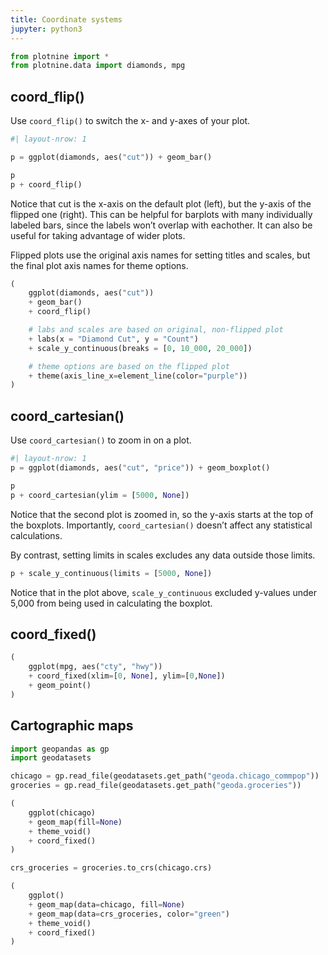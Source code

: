 ```yaml
---
title: Coordinate systems
jupyter: python3
---
```


```python
from plotnine import *
from plotnine.data import diamonds, mpg
```

## coord_flip()

Use `coord_flip()` to switch the x- and y-axes of your plot.

```python
#| layout-nrow: 1

p = ggplot(diamonds, aes("cut")) + geom_bar()

p
p + coord_flip()
```

Notice that cut is the x-axis on the default plot (left), but the y-axis of the flipped one (right). This can be helpful for barplots with many individually labeled bars, since the labels won't overlap with eachother. It can also be useful for taking advantage of wider plots.

Flipped plots use the original axis names for setting titles and scales, but the final plot axis names for theme options.

```python
(
    ggplot(diamonds, aes("cut"))
    + geom_bar()
    + coord_flip()

    # labs and scales are based on original, non-flipped plot
    + labs(x = "Diamond Cut", y = "Count")
    + scale_y_continuous(breaks = [0, 10_000, 20_000])

    # theme options are based on the flipped plot
    + theme(axis_line_x=element_line(color="purple"))
)

```



## coord_cartesian()

Use `coord_cartesian()` to zoom in on a plot.

```python
#| layout-nrow: 1
p = ggplot(diamonds, aes("cut", "price")) + geom_boxplot()

p
p + coord_cartesian(ylim = [5000, None])
```

Notice that the second plot is zoomed in, so the y-axis starts at the top of the boxplots.  Importantly, `coord_cartesian()` doesn't affect any statistical calculations.

By contrast, setting limits in scales excludes any data outside those limits.

```python
p + scale_y_continuous(limits = [5000, None])
```

Notice that in the plot above, `scale_y_continuous` excluded y-values under 5,000 from being used in calculating the boxplot.


## coord_fixed()

```python
(
    ggplot(mpg, aes("cty", "hwy"))
    + coord_fixed(xlim=[0, None], ylim=[0,None])
    + geom_point()
)
```

## Cartographic maps

```python
import geopandas as gp
import geodatasets

chicago = gp.read_file(geodatasets.get_path("geoda.chicago_commpop"))
groceries = gp.read_file(geodatasets.get_path("geoda.groceries"))

(
    ggplot(chicago)
    + geom_map(fill=None)
    + theme_void()
    + coord_fixed()
)
```

```python
crs_groceries = groceries.to_crs(chicago.crs)

(
    ggplot()
    + geom_map(data=chicago, fill=None)
    + geom_map(data=crs_groceries, color="green")
    + theme_void()
    + coord_fixed()
)
```
